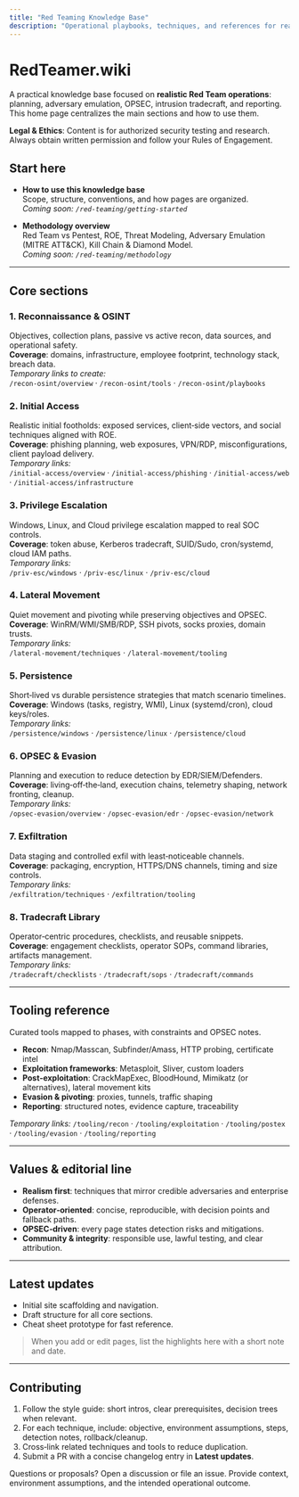 ```yaml
---
title: "Red Teaming Knowledge Base"
description: "Operational playbooks, techniques, and references for realistic Red Team operations."
---
```




# RedTeamer.wiki

A practical knowledge base focused on **realistic Red Team operations**: planning, adversary emulation, OPSEC, intrusion tradecraft, and reporting.  
This home page centralizes the main sections and how to use them.

<Callout type="warning">
<strong>Legal & Ethics</strong>: Content is for authorized security testing and research. Always obtain written permission and follow your Rules of Engagement.
</Callout>

## Start here

- **How to use this knowledge base**  
  Scope, structure, conventions, and how pages are organized.  
  _Coming soon: `/red-teaming/getting-started`_

- **Methodology overview**  
  Red Team vs Pentest, ROE, Threat Modeling, Adversary Emulation (MITRE ATT&CK), Kill Chain & Diamond Model.  
  _Coming soon: `/red-teaming/methodology`_

---

## Core sections

### 1. Reconnaissance & OSINT
Objectives, collection plans, passive vs active recon, data sources, and operational safety.  
**Coverage**: domains, infrastructure, employee footprint, technology stack, breach data.  
_Temporary links to create:_  
`/recon-osint/overview` · `/recon-osint/tools` · `/recon-osint/playbooks`

### 2. Initial Access
Realistic initial footholds: exposed services, client‑side vectors, and social techniques aligned with ROE.  
**Coverage**: phishing planning, web exposures, VPN/RDP, misconfigurations, client payload delivery.  
_Temporary links:_  
`/initial-access/overview` · `/initial-access/phishing` · `/initial-access/web` · `/initial-access/infrastructure`

### 3. Privilege Escalation
Windows, Linux, and Cloud privilege escalation mapped to real SOC controls.  
**Coverage**: token abuse, Kerberos tradecraft, SUID/Sudo, cron/systemd, cloud IAM paths.  
_Temporary links:_  
`/priv-esc/windows` · `/priv-esc/linux` · `/priv-esc/cloud`

### 4. Lateral Movement
Quiet movement and pivoting while preserving objectives and OPSEC.  
**Coverage**: WinRM/WMI/SMB/RDP, SSH pivots, socks proxies, domain trusts.  
_Temporary links:_  
`/lateral-movement/techniques` · `/lateral-movement/tooling`

### 5. Persistence
Short‑lived vs durable persistence strategies that match scenario timelines.  
**Coverage**: Windows (tasks, registry, WMI), Linux (systemd/cron), cloud keys/roles.  
_Temporary links:_  
`/persistence/windows` · `/persistence/linux` · `/persistence/cloud`

### 6. OPSEC & Evasion
Planning and execution to reduce detection by EDR/SIEM/Defenders.  
**Coverage**: living‑off‑the‑land, execution chains, telemetry shaping, network fronting, cleanup.  
_Temporary links:_  
`/opsec-evasion/overview` · `/opsec-evasion/edr` · `/opsec-evasion/network`

### 7. Exfiltration
Data staging and controlled exfil with least‑noticeable channels.  
**Coverage**: packaging, encryption, HTTPS/DNS channels, timing and size controls.  
_Temporary links:_  
`/exfiltration/techniques` · `/exfiltration/tooling`

### 8. Tradecraft Library
Operator‑centric procedures, checklists, and reusable snippets.  
**Coverage**: engagement checklists, operator SOPs, command libraries, artifacts management.  
_Temporary links:_  
`/tradecraft/checklists` · `/tradecraft/sops` · `/tradecraft/commands`

---

## Tooling reference

Curated tools mapped to phases, with constraints and OPSEC notes.

- **Recon**: Nmap/Masscan, Subfinder/Amass, HTTP probing, certificate intel  
- **Exploitation frameworks**: Metasploit, Sliver, custom loaders  
- **Post‑exploitation**: CrackMapExec, BloodHound, Mimikatz (or alternatives), lateral movement kits  
- **Evasion & pivoting**: proxies, tunnels, traffic shaping  
- **Reporting**: structured notes, evidence capture, traceability

_Temporary links:_ `/tooling/recon` · `/tooling/exploitation` · `/tooling/postex` · `/tooling/evasion` · `/tooling/reporting`

---

## Values & editorial line

- **Realism first**: techniques that mirror credible adversaries and enterprise defenses.  
- **Operator‑oriented**: concise, reproducible, with decision points and fallback paths.  
- **OPSEC‑driven**: every page states detection risks and mitigations.  
- **Community & integrity**: responsible use, lawful testing, and clear attribution.

---

## Latest updates

- Initial site scaffolding and navigation.  
- Draft structure for all core sections.  
- Cheat sheet prototype for fast reference.

> When you add or edit pages, list the highlights here with a short note and date.

---

## Contributing

1. Follow the style guide: short intros, clear prerequisites, decision trees when relevant.  
2. For each technique, include: objective, environment assumptions, steps, detection notes, rollback/cleanup.  
3. Cross‑link related techniques and tools to reduce duplication.  
4. Submit a PR with a concise changelog entry in **Latest updates**.

<Callout type="info">
Questions or proposals? Open a discussion or file an issue. Provide context, environment assumptions, and the intended operational outcome.
</Callout>
